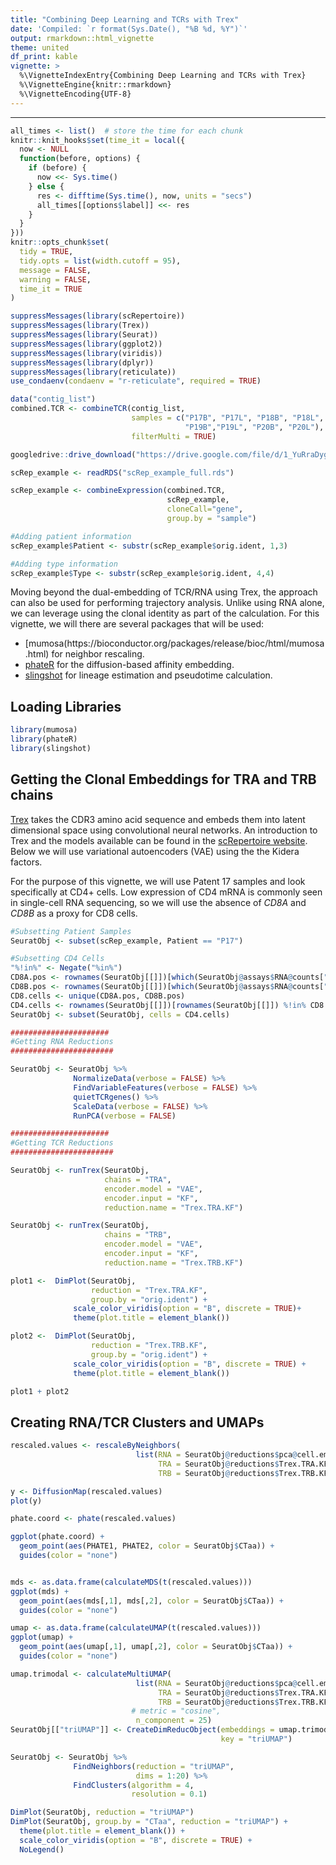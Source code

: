 ```yaml
---
title: "Combining Deep Learning and TCRs with Trex"
date: 'Compiled: `r format(Sys.Date(), "%B %d, %Y")`'
output: rmarkdown::html_vignette
theme: united
df_print: kable
vignette: >
  %\VignetteIndexEntry{Combining Deep Learning and TCRs with Trex}
  %\VignetteEngine{knitr::rmarkdown}
  %\VignetteEncoding{UTF-8}
---
```

***

<style>
p.caption {
  font-size: 0.9em;
}
</style>
 
```r
all_times <- list()  # store the time for each chunk
knitr::knit_hooks$set(time_it = local({
  now <- NULL
  function(before, options) {
    if (before) {
      now <<- Sys.time()
    } else {
      res <- difftime(Sys.time(), now, units = "secs")
      all_times[[options$label]] <<- res
    }
  }
}))
knitr::opts_chunk$set(
  tidy = TRUE,
  tidy.opts = list(width.cutoff = 95),
  message = FALSE,
  warning = FALSE,
  time_it = TRUE
)

suppressMessages(library(scRepertoire))
suppressMessages(library(Trex))
suppressMessages(library(Seurat))
suppressMessages(library(ggplot2))
suppressMessages(library(viridis))
suppressMessages(library(dplyr))
suppressMessages(library(reticulate))
use_condaenv(condaenv = "r-reticulate", required = TRUE)

data("contig_list") 
combined.TCR <- combineTCR(contig_list, 
                           samples = c("P17B", "P17L", "P18B", "P18L", 
                                       "P19B","P19L", "P20B", "P20L"), 
                           filterMulti = TRUE)

googledrive::drive_download("https://drive.google.com/file/d/1_YuRraDyg8UgF3oasjF0-jgPnwox-B24/view?usp=share_link", overwrite = TRUE)

scRep_example <- readRDS("scRep_example_full.rds")

scRep_example <- combineExpression(combined.TCR, 
                                   scRep_example, 
                                   cloneCall="gene", 
                                   group.by = "sample")

#Adding patient information
scRep_example$Patient <- substr(scRep_example$orig.ident, 1,3)

#Adding type information
scRep_example$Type <- substr(scRep_example$orig.ident, 4,4)
```


Moving beyond the dual-embedding of TCR/RNA using Trex, the approach can also be used for performing trajectory analysis. Unlike using RNA alone, we can leverage using the clonal identity as part of the calculation. For this vignette, we will there are several packages that will be used:   

* [mumosa(https://bioconductor.org/packages/release/bioc/html/mumosa.html) for neighbor rescaling.    
* [phateR](https://github.com/KrishnaswamyLab/phateR) for the diffusion-based affinity embedding.
* [slingshot](https://www.bioconductor.org/packages/release/bioc/html/slingshot.html) for lineage estimation and pseudotime calculation.  


## Loading Libraries

```r
library(mumosa)
library(phateR)
library(slingshot)
```

## Getting the Clonal Embeddings for TRA and TRB chains

[Trex](https://github.com/ncborcherding/Trex) takes the CDR3 amino acid sequence and embeds them into latent dimensional space using convolutional neural networks. An introduction to Trex and the models available can be found in the [scRepertoire website](https://www.borch.dev/uploads/screpertoire/articles/trex). Below we will use variational autoencoders (VAE) using the the Kidera factors.

For the purpose of this vignette, we will use Patent 17 samples and look specifically at CD4+ cells. Low expression of CD4 mRNA is commonly seen in single-cell RNA sequencing, so we will use the absence of *CD8A* and *CD8B* as a proxy for CD8 cells. 

```r
#Subsetting Patient Samples
SeuratObj <- subset(scRep_example, Patient == "P17")

#Subsetting CD4 Cells
"%!in%" <- Negate("%in%")
CD8A.pos <- rownames(SeuratObj[[]])[which(SeuratObj@assays$RNA@counts["CD8A",] > 1)]
CD8B.pos <- rownames(SeuratObj[[]])[which(SeuratObj@assays$RNA@counts["CD8B",] > 1)]
CD8.cells <- unique(CD8A.pos, CD8B.pos)
CD4.cells <- rownames(SeuratObj[[]])[rownames(SeuratObj[[]]) %!in% CD8.cells]
SeuratObj <- subset(SeuratObj, cells = CD4.cells)

######################
#Getting RNA Reductions
#######################

SeuratObj <- SeuratObj %>%
              NormalizeData(verbose = FALSE) %>%
              FindVariableFeatures(verbose = FALSE) %>%
              quietTCRgenes() %>%
              ScaleData(verbose = FALSE) %>%
              RunPCA(verbose = FALSE)

######################
#Getting TCR Reductions
#######################

SeuratObj <- runTrex(SeuratObj, 
                     chains = "TRA",
                     encoder.model = "VAE", 
                     encoder.input = "KF",
                     reduction.name = "Trex.TRA.KF")

SeuratObj <- runTrex(SeuratObj, 
                     chains = "TRB",
                     encoder.model = "VAE", 
                     encoder.input = "KF",
                     reduction.name = "Trex.TRB.KF")

plot1 <-  DimPlot(SeuratObj, 
                  reduction = "Trex.TRA.KF", 
                  group.by = "orig.ident") + 
              scale_color_viridis(option = "B", discrete = TRUE)+ 
              theme(plot.title = element_blank())

plot2 <-  DimPlot(SeuratObj, 
                  reduction = "Trex.TRB.KF", 
                  group.by = "orig.ident") + 
              scale_color_viridis(option = "B", discrete = TRUE) + 
              theme(plot.title = element_blank())

plot1 + plot2
```


## Creating RNA/TCR Clusters and UMAPs


```r
rescaled.values <- rescaleByNeighbors(
                            list(RNA = SeuratObj@reductions$pca@cell.embeddings,
                                 TRA = SeuratObj@reductions$Trex.TRA.KF@cell.embeddings[,1:3], 
                                 TRB = SeuratObj@reductions$Trex.TRB.KF@cell.embeddings[,1:3]))

y <- DiffusionMap(rescaled.values)
plot(y)

phate.coord <- phate(rescaled.values)

ggplot(phate.coord) +
  geom_point(aes(PHATE1, PHATE2, color = SeuratObj$CTaa)) + 
  guides(color = "none")


mds <- as.data.frame(calculateMDS(t(rescaled.values)))
ggplot(mds) +
  geom_point(aes(mds[,1], mds[,2], color = SeuratObj$CTaa)) + 
  guides(color = "none")

umap <- as.data.frame(calculateUMAP(t(rescaled.values)))
ggplot(umap) +
  geom_point(aes(umap[,1], umap[,2], color = SeuratObj$CTaa)) + 
  guides(color = "none")

umap.trimodal <- calculateMultiUMAP(
                            list(RNA = SeuratObj@reductions$pca@cell.embeddings,
                                 TRA = SeuratObj@reductions$Trex.TRA.KF@cell.embeddings[,1:3], 
                                 TRB = SeuratObj@reductions$Trex.TRB.KF@cell.embeddings[,1:3]), 
                           # metric = "cosine",
                            n_component = 25)
SeuratObj[["triUMAP"]] <- CreateDimReducObject(embeddings = umap.trimodal,
                                               key = "triUMAP")

SeuratObj <- SeuratObj %>%
              FindNeighbors(reduction = "triUMAP", 
                            dims = 1:20) %>%
              FindClusters(algorithm = 4, 
                           resolution = 0.1)

DimPlot(SeuratObj, reduction = "triUMAP")
DimPlot(SeuratObj, group.by = "CTaa", reduction = "triUMAP") + 
  theme(plot.title = element_blank()) + 
  scale_color_viridis(option = "B", discrete = TRUE) + 
  NoLegend()
```






